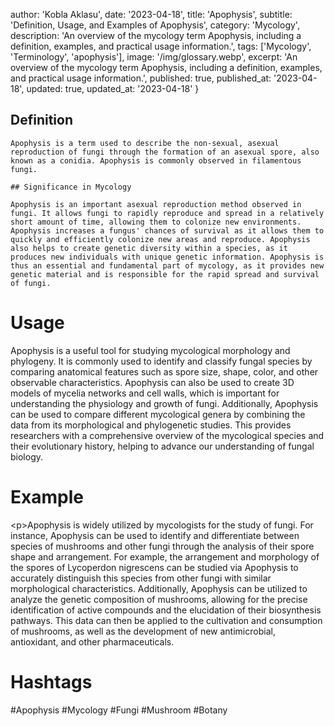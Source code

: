 
  author: 'Kobla Aklasu',
  date: '2023-04-18',
  title: 'Apophysis',
  subtitle: 'Definition, Usage, and Examples of Apophysis',
  category: 'Mycology',
  description: 'An overview of the mycology term Apophysis, including a definition, examples, and practical usage information.',
  tags: ['Mycology', 'Terminology', 'apophysis'],
  image: '/img/glossary.webp',
  excerpt: 'An overview of the mycology term Apophysis, including a definition, examples, and practical usage information.',
  published: true,
  published_at: '2023-04-18',
  updated: true,
  updated_at: '2023-04-18'
}




## Definition
    
    Apophysis is a term used to describe the non-sexual, asexual reproduction of fungi through the formation of an asexual spore, also known as a conidia. Apophysis is commonly observed in filamentous fungi.
    
    ## Significance in Mycology 
    
    Apophysis is an important asexual reproduction method observed in fungi. It allows fungi to rapidly reproduce and spread in a relatively short amount of time, allowing them to colonize new environments. Apophysis increases a fungus' chances of survival as it allows them to quickly and efficiently colonize new areas and reproduce. Apophysis also helps to create genetic diversity within a species, as it produces new individuals with unique genetic information. Apophysis is thus an essential and fundamental part of mycology, as it provides new genetic material and is responsible for the rapid spread and survival of fungi.

# Usage

Apophysis is a useful tool for studying mycological morphology and phylogeny. It is commonly used to identify and classify fungal species by comparing anatomical features such as spore size, shape, color, and other observable characteristics. Apophysis can also be used to create 3D models of mycelia networks and cell walls, which is important for understanding the physiology and growth of fungi. Additionally, Apophysis can be used to compare different mycological genera by combining the data from its morphological and phylogenetic studies. This provides researchers with a comprehensive overview of the mycological species and their evolutionary history, helping to advance our understanding of fungal biology.

# Example

&lt;p&gt;Apophysis is widely utilized by mycologists for the study of fungi. For instance, Apophysis can be used to identify and differentiate between species of mushrooms and other fungi through the analysis of their spore shape and arrangement. For example, the arrangement and morphology of the spores of Lycoperdon nigrescens can be studied via Apophysis to accurately distinguish this species from other fungi with similar morphological characteristics. Additionally, Apophysis can be utilized to analyze the genetic composition of mushrooms, allowing for the precise identification of active compounds and the elucidation of their biosynthesis pathways. This data can then be applied to the cultivation and consumption of mushrooms, as well as the development of new antimicrobial, antioxidant, and other pharmaceuticals.

# Hashtags

#Apophysis #Mycology #Fungi #Mushroom #Botany

